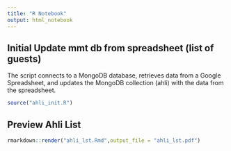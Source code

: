 ```yaml
---
title: "R Notebook"
output: html_notebook
---
```


## Initial Update mmt db from spreadsheet (list of guests)
The script connects to a MongoDB database, retrieves data from a Google Spreadsheet, and updates the MongoDB collection (ahli) with the data from the spreadsheet.

```r
source("ahli_init.R")
```
## Preview Ahli List

```r
rmarkdown::render("ahli_lst.Rmd",output_file = "ahli_lst.pdf")
```
